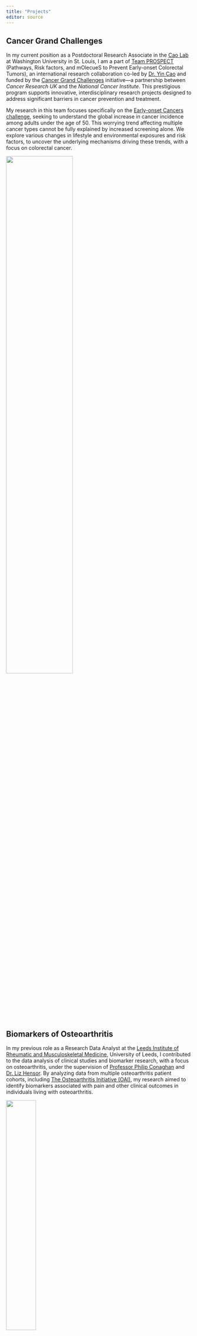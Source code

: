 ```yaml
---
title: "Projects"
editor: source
---
```


## Cancer Grand Challenges

In my current position as a Postdoctoral Research Associate in the [Cao Lab](https://caolab.wustl.edu/) at Washington University in St. Louis, I am a part of [Team PROSPECT](https://www.cancergrandchallenges.org/prospect) (Pathways, Risk factors, and mOlecueS to Prevent Early-onset Colorectal Tumors), an international research collaboration co-led by [Dr. Yin Cao](https://caolab.wustl.edu/people/yin-cao/) and funded by the [Cancer Grand Challenges](https://www.cancergrandchallenges.org/) initiative—a partnership between *Cancer Research UK* and the *National Cancer Institute*. This prestigious program supports innovative, interdisciplinary research projects designed to address significant barriers in cancer prevention and treatment.

My research in this team focuses specifically on the [Early-onset Cancers challenge](https://www.cancergrandchallenges.org/challenges/active-challenges/early-onset-cancers), seeking to understand the global increase in cancer incidence among adults under the age of 50. This worrying trend affecting multiple cancer types cannot be fully explained by increased screening alone. We explore various changes in lifestyle and environmental exposures and risk factors, to uncover the underlying mechanisms driving these trends, with a focus on colorectal cancer.

[![](media/3_Projects/PROSPECT_CGC.png){width=60% fig-align="center"}](https://www.cancergrandchallenges.org/prospect)

## Biomarkers of Osteoarthritis

In my previous role as a Research Data Analyst at the [Leeds Institute of Rheumatic and Musculoskeletal Medicine](https://medicinehealth.leeds.ac.uk/leeds-institute-rheumatic-musculoskeletal-medicine), University of Leeds, I contributed to the data analysis of clinical studies and biomarker research, with a focus on osteoarthritis, under the supervision of [Professor Philip Conaghan](https://medicinehealth.leeds.ac.uk/medicine/staff/236/professor-philip-conaghan) and [Dr. Liz Hensor](https://medicinehealth.leeds.ac.uk/medicine/staff/418/liz-hensor). By analyzing data from multiple osteoarthritis patient cohorts, including [The Osteoarthritis Initiative (OAI)](https://nda.nih.gov/oai), my research aimed to identify biomarkers associated with pain and other clinical outcomes in individuals living with osteoarthritis.

[![](media/3_Projects/OAI.png){width=40% fig-align="center"}](https://nda.nih.gov/oai)

## WHO STEPS

During my research fellowship at the Non-Communicable Diseases Research Center (NCDRC), Tehran University of Medical Sciences, I contributed to the design, implementation, data analysis, and publication of the study protocol and results for the 2021 [WHO STEPwise approach to NCD risk factor surveillance (STEPS)](https://www.who.int/teams/noncommunicable-diseases/surveillance/systems-tools/steps) survey in Iran. STEPS is a simple, standardized method for collecting, analyzing and disseminating data on key non-communicable diseases' risk factors in countries. The survey instrument covers key behavioral risk factors including tobacco use, alcohol use, physical inactivity, unhealthy diet, as well as key biological risk factors including overweight and obesity, raised blood pressure, raised blood glucose, and abnormal blood lipids. My specific focus in Iran STEPS Survey 2021 was on [survey design](https://pubmed.ncbi.nlm.nih.gov/37543889/) and the [diabetes mellitus care cascade](https://pubmed.ncbi.nlm.nih.gov/37598214/).  

Additionally, I was involved in the secondary analysis of the Iran STEPS Survey 2016 data, which led to publications on [salt intake estimation using the small area estimation method](https://pubmed.ncbi.nlm.nih.gov/34261565/) and the [burden of cardiovascular diseases attributable to total cholesterol using the population attributable fraction method](https://pubmed.ncbi.nlm.nih.gov/33520846/). I also contributed to [multiple other publications](https://pubmed.ncbi.nlm.nih.gov/?term=%28Sina+Azadnajafabad%5BAuthor%5D%29+AND+%28STEPS%5BTitle%5D%29&sort=date) leveraging STEPS findings.

[![](media/3_Projects/STEPS_logo.jpg){width=50% fig-align="center"}]((https://www.who.int/teams/noncommunicable-diseases/surveillance/systems-tools/steps))

## Quality of Care Index

During my research at NCDRC, I played a key role in developing the [Quality of Care Index (QCI)](https://www.protocols.io/view/quality-of-care-index-qci-q26g78ym3lwz/v1)—a metric designed to assess the quality of care for various diseases and injuries using epidemiological data from the [Global Burden of Disease (GBD)](https://www.healthdata.org/research-analysis/gbd) study. As part of a team of epidemiologists and biostatisticians, I contributed to the conceptualization and development of QCI, helping to refine its methodology and application.

Beyond the development of QCI, I led my project assessing [global, regional, and national QCI trends for thyroid cancer](https://pubmed.ncbi.nlm.nih.gov/33665966/), and contributed to [multiple publications on this method](https://pubmed.ncbi.nlm.nih.gov/?term=%28%28Sina+Azadnajafabad%5BAuthor%5D%29%29+AND+%28quality+of+care+index%5BTitle%5D%29&sort=date). Building on this work, I proposed an expansion of QCI to evaluate the quality of care for disease risk factors, leading to the development of the Risk Factor Quality of Care Index (rQCI). This framework was applied to study the [breast cancer quality of care](https://pubmed.ncbi.nlm.nih.gov/35770711/), culminating in published findings that further advanced the understanding of healthcare quality in cancer management.

[![](media/3_Projects/QCI_BC_cropped.jpg){width=70% fig-align="center"}](https://pubmed.ncbi.nlm.nih.gov/35770711/)

## Global Burden of Disease

Since 2021, I have been an active collaborator in the [Global Burden of Disease (GBD)](https://www.healthdata.org/research-analysis/gbd) study, the largest and most comprehensive effort to quantify health loss across locations and over time, led by the [Institute for Health Metrics and Evaluation (IHME)](https://www.healthdata.org/) at the University of Washington. I have contributed to refining the methods and results of burden of disease estimations in the GBD 2017, 2019, 2021, and 2023 iterations.

During my research fellowship at NCDRC, beyond developing the Quality of Care Index (QCI) using GBD data, my contributions have included [burden of disease estimations and health system performance in Iran](https://pubmed.ncbi.nlm.nih.gov/35397236/), [global burden of injuries and its risk factors](https://pubmed.ncbi.nlm.nih.gov/39454232/), and [burden of breast cancer and its risk factors in the North Africa and Middle East region](https://pubmed.ncbi.nlm.nih.gov/37593096/). These efforts have resulted in multiple high-impact publications, advancing knowledge on disease burden and healthcare performance across diverse populations.

[![](media/3_Projects/GBD.png){width=55% fig-align="center"}](https://www.healthdata.org/research-analysis/gbd)

## Non-Communicable Diseases

During my research at NCDRC, a significant part of my work focused on the epidemiology of non-communicable diseases (NCDs) and their risk factors. I authored a highly cited review on [NCD risk factors in Iran](https://pubmed.ncbi.nlm.nih.gov/33500879/), which has had a notable impact in the field. Additionally, I collaborated with fellow researchers to examine the [epidemiologic patterns of cancers](https://pubmed.ncbi.nlm.nih.gov/34222092/), the [burden of NCDs](https://pubmed.ncbi.nlm.nih.gov/39610553/), and [health inequalities related to NCDs in Iran](https://pubmed.ncbi.nlm.nih.gov/39610535/). I also contributed to the design of the [first nationally and sub-nationally representative NCD cohort study in Iran (*Iran Cohort Study*)](https://pubmed.ncbi.nlm.nih.gov/37255781/), which serves as a foundational study for future research on NCDs.

With the emergence of COVID-19, my research expanded to investigate the intersection between NCDs and the pandemic. I led a study on [Iran’s first online self-screening platform for COVID-19](https://pubmed.ncbi.nlm.nih.gov/33619926/), assessing its effectiveness in early detection and public health response. Additionally, I led a research on the [contribution of NCDs to COVID-19 mortality](https://pubmed.ncbi.nlm.nih.gov/34196211/) and co-authored [several other studies](https://pubmed.ncbi.nlm.nih.gov/?term=%28%28%28Sina+Azadnajafabad%5BAuthor%5D%29%29+%29+AND+%28covid%5BTitle%2FAbstract%5D%29&sort=date) examining the pandemic’s impact. Beyond epidemiology, I explored bioethical challenges during the pandemic, publishing a paper on the [balance between healthcare workers’ autonomy rights and their duty to provide patient care during COVID-19](https://pubmed.ncbi.nlm.nih.gov/34055247/).

## Clinical Projects

During my medical training and post-graduation, I had the opportunity to work closely with clinical supervisors across various surgical specialties, contributing to research in multiple domains:

* **Otolaryngology–Head & Neck Surgery**: My clinical research journey began in medical school, where I led my MD thesis on the [clinical characteristics of benign vocal fold lesions and the voice handicap index assessment of these laryngeal conditions](https://pubmed.ncbi.nlm.nih.gov/39971675/).

* **Colorectal Surgery**: I contributed to data collection, analysis, and publication of a study [investigating prognostic factors for disease recurrence and overall survival following curative colon cancer resection, based on a 10-year patient cohort](https://pubmed.ncbi.nlm.nih.gov/36479535/). Additionally, I participated in research on [surgical outcomes of encapsulated peritoneal sclerosis associated with peritoneal dialysis](https://link.springer.com/article/10.1007/s12262-022-03339-x).

* **Bariatric Surgery**: I was involved in a study analyzing [postoperative outcomes and advantages of hand-sewn laparoscopic one-anastomosis gastric bypass](https://pubmed.ncbi.nlm.nih.gov/33047292/), contributing to data collection, statistical analysis, and publication.

* **Pediatric Surgery & Neurosurgery**: I led a study examining [the incidence and risk factors for complicated acute appendicitis in children](https://pubmed.ncbi.nlm.nih.gov/40171038/). Additionally, I contributed to two pediatric clinical trials, one [assessing the impact of external ventricular drain tunneling length on cerebrospinal fluid infection rates](https://pubmed.ncbi.nlm.nih.gov/33740757/), and another [comparing single-dose vs. multiple-dose antibiotic prophylaxis in clean pediatric neurosurgical interventions](https://pubmed.ncbi.nlm.nih.gov/34861647/).

* **Orthopedic Surgery**: I collaborated with orthopedic surgeons to evaluate patient outcomes following [total hip arthroplasty](https://journals.lww.com/adbm/fulltext/2025/02280/a_comparative_analysis_of_functional_outcomes.13.aspx), [total knee arthroplasty](https://pubmed.ncbi.nlm.nih.gov/39616316/), and [treatment for shoulder stiffness](https://www.traumamon.com/article_212038.html). Additionally, I co-authored a [case report on distant migration of a broken guide pin following femoral neck fixation](https://pubmed.ncbi.nlm.nih.gov/39488715/), a rare but significant complication.

* **Radiology**: In collaboration with interventional and diagnostic radiologists at the Advanced Diagnostic and Interventional Radiology Research Center at Tehran University of Medical Sciences, I worked on studies assessing [prostatic artery embolization outcomes for benign prostatic hyperplasia](https://pubmed.ncbi.nlm.nih.gov/40078904/), [refining MRI protocols for endometriosis](https://pubmed.ncbi.nlm.nih.gov/39531257/), and documenting a [rare case of pulmonary metastasis of a giant cell tumor mimicking an arteriovenous malformation](https://pubmed.ncbi.nlm.nih.gov/38229600/).

* **Trauma & Spinal Cord Injury**: As part of a research team at the Sina Trauma and Surgery Research Center, Tehran University of Medical Sciences, I contributed to developing national clinical practice guidelines on [timing of decompressive surgery in acute spinal cord injury](https://pubmed.ncbi.nlm.nih.gov/37074391/) and [the role of baseline MRI in acute spinal cord injury assessment](https://brieflands.com/articles/ans-135297.html). Additionally, I collaborated on projects exploring [vagus nerve stimulation for spinal cord injury rehabilitation](https://pubmed.ncbi.nlm.nih.gov/36858292/) and [brain-computer interface applications in neurodegenerative diseases](https://pubmed.ncbi.nlm.nih.gov/37256332/).

Through these multidisciplinary collaborations, I gained comprehensive clinical research experience, contributing to high-impact studies that bridge clinical practice with scientific advancements.